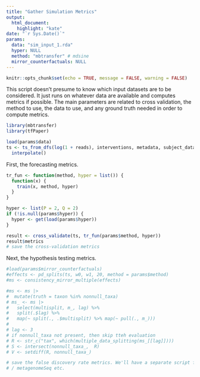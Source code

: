```yaml
---
title: "Gather Simulation Metrics"
output: 
  html_document:
    highlight: "kate"
date: "`r Sys.Date()`"
params:
  data: "sim_input_1.rda"
  hyper: NULL
  method: "mbtransfer" # mdsine
  mirror_counterfactuals: NULL
---
```


```r
knitr::opts_chunk$set(echo = TRUE, message = FALSE, warning = FALSE)
```

This script doesn't presume to know which input datasets are to be considered.
It just runs on whatever data are available and computes metrics if possible.
The main parameters are related to cross validation, the method to use, the data
to use, and any ground truth needed in order to compute metrics.

```r
library(mbtransfer)
library(tfPaper)
```

```r
load(params$data)
ts <- ts_from_dfs(log(1 + reads), interventions, metadata, subject_data) |>
  interpolate()
```

First, the forecasting metrics.

```r
tr_fun <- function(method, hyper = list()) {
  function(x) {
    train(x, method, hyper)
  }
}

hyper <- list(P = 2, Q = 2)
if (!is.null(params$hyper)) {
  hyper <- get(load(params$hyper))
}

result <- cross_validate(ts, tr_fun(params$method, hyper))
result$metrics
# save the cross-validation metrics
```

Next, the hypothesis testing metrics.

```r
#load(params$mirror_counterfactuals)
#effects <- pd_splits(ts, w0, w1, 20, method = params$method)
#ms <- consistency_mirror_multiple(effects)
```

```r
#ms <- ms |>
#  mutate(truth = taxon %in% nonnull_taxa)
# ms_ <- ms |>
#   select(multisplit, m_, lag) %>% 
#   split(.$lag) %>%
#   map(~ split(., .$multisplit) %>% map(~ pull(., m_)))
# 
# lag <- 3
# if nonnull_taxa not present, then skip tteh evaluation
# R <- str_c("tax", which(multiple_data_splitting(ms_[[lag]])))
# S <- intersect(nonnull_taxa_,  R)
# V <- setdiff(R, nonnull_taxa_)

# save the false discovery rate metrics. We'll have a separate script for DESeq2
# / metagenomeSeq etc.
```
